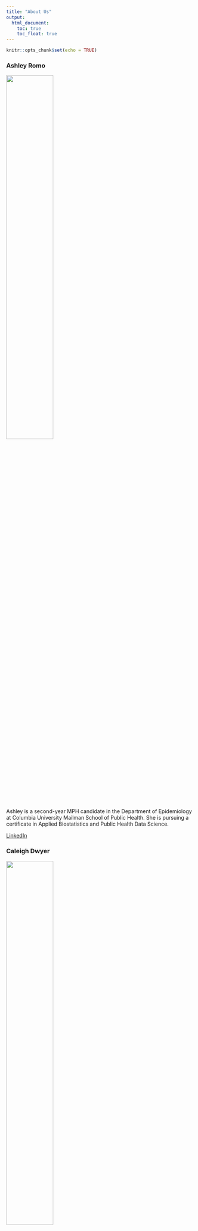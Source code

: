 ```yaml
---
title: "About Us"
output: 
  html_document:
    toc: true
    toc_float: true
---
```


```r
knitr::opts_chunk$set(echo = TRUE)
```

### Ashley Romo

<img src="images/ashley.jpg" style="width:50%">

Ashley is a second-year MPH candidate in the Department of Epidemiology at Columbia University Mailman School of Public Health. She is pursuing a certificate in Applied Biostatistics and Public Health Data Science.

[LinkedIn](https://www.linkedin.com/in/ashley-romo-963a35129/)

### Caleigh Dwyer

<img src="images/caleigh.jpg" style="width:50%">

Caleigh is a second-year MPH candidate in the Department of Sociomedical Sciences at Columbia University Mailman School of Public Health. She is pursuing a certificate in Public Health Research Methods.

[LinkedIn](www.linkedin.com/in/caleigh-dwyer-a512a912b)

### Hsin Yi (Cindy) Tseng

<img src="images/cindy.jpeg" style="width:50%">

Hsin Yi (Cindy) is a second-year MPH candidate in the Department of Epidemiology at Columbia University Mailman School of Public Health. She is pursuing a certificate in Applied Biostatistics and Public Health Data Science.

[LinkedIn](https://www.linkedin.com/in/hsin-yi-t-012b1097?trk=contact-info)

### Sarah Younes

<img src="images/sarah.jpg" style="width:50%">

Sarah is a second-year MPH candidate in the Department of Sociomedical Sciences at Columbia University Mailman School of Public Health. She is pursuing a certificate in Public Health Research Methods.

[LinkedIn](https://www.linkedin.com/in/sarahmyounes/)

### Wen Dai

<img src="images/wen.jpeg" style="width:50%">

Wen is a second-year MPH candidate in the Department of Epidemiology at Columbia University Mailman School of Public Health. She is pursuing a certificate in Applied Biostatistics and Public Health Data Science.
